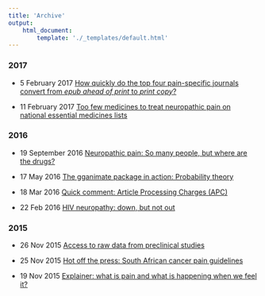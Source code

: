```yaml
---
title: 'Archive'
output:
    html_document:
        template: './_templates/default.html'
---
```


### 2017
- 5 February 2017 [How quickly do the top four pain-specific journals convert from _epub ahead of print_ to _print copy_?](https://www.painblogr.org/2017-02-05-publication-time.html)

- 11 February 2017 [Too few medicines to treat neuropathic pain on national essential medicines lists](https://www.painblogr.org/2017-02-11-eml-drug-map.html)

### 2016

- 19 September 2016 [Neuropathic pain: So many people, but where are the drugs?](https://www.painblogr.org/2016-09-19-neuropathic-pain-storyboard.html)

- 17 May 2016 [The gganimate package in action: Probability theory](https://www.painblogr.org/2016-05-17-probability-theory.html)  

- 18 Mar 2016 [Quick comment: Article Processing Charges (APC)](https://www.painblogr.org/2016-03-18-article-processing-charges.html)

- 22 Feb 2016 [HIV neuropathy: down, but not out](https://www.painblogr.org/2016-02-22-hiv-neuropathy-down-but-not-out.html)

### 2015

- 26 Nov 2015 [Access to raw data from preclinical studies](https://www.painblogr.org/2015-11-26-access-to-raw-data.html)

- 25 Nov 2015 [Hot off the press: South African cancer pain guidelines](https://www.painblogr.org/2015-11-25-south-african-cancer-pain-guidelines.html)

- 19 Nov 2015 [Explainer: what is pain and what is happening when we feel it?](https://www.painblogr.org/2015-11-19-explainer-what-is-pain.html)

